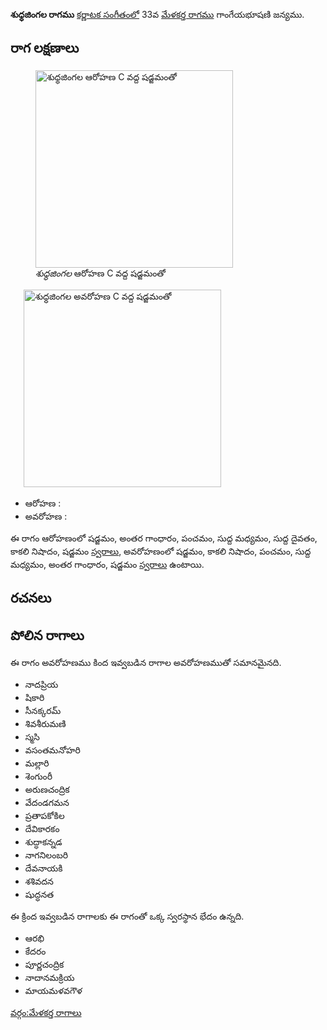 {{Infobox ragam
	| name          	= శుధ్ధజింగల
	| synonym	    	= 
	| mela          	= 
	| chakra        	= 
	| janaka        	= 
	| type          	= షడవ-ఔడవ
	| arohanam      	= {{svaraC|S|G3|P|M1|D1|N3|S'}} 
	| avarohanam    	= {{svaraC|S'|N3|P|M1|G3|S}}
	| jeeva         	=
	| chhaya        	=
	| nyasa         	=
	| vishesha      	= 
	| equivalent  		= 
}}
{{కర్ణాటక సంగీత రాగాలు}}
'''శుధ్ధజింగల రాగము''' [[కర్ణాటక సంగీతం]]లో 33వ [[మేళకర్త రాగము]] గాంగేయభూషణి జన్యము. 


==రాగ లక్షణాలు==
[[Image:shuddhajingala_ar_kb2wiki.png|thumb|right|316px|''శుధ్ధజింగల'' ఆరోహణ C వద్ద షడ్జమంతో]]
	[[Image:shuddhajingala_av_kb2wiki.png|thumb|right|316px|''శుధ్ధజింగల'' అవరోహణ C వద్ద షడ్జమంతో]]

* ఆరోహణ : {{svaraC|S|G3|P|M1|D1|N3|S'}} 
* అవరోహణ : {{svaraC|S'|N3|P|M1|G3|S}}

ఈ రాగం ఆరోహణంలో షడ్జమం, అంతర గాంధారం, పంచమం, సుద్ద మధ్యమం, సుద్ద దైవతం, కాకలి  నిషాదం, షడ్జమం [[స్వరాలు]], అవరోహణంలో షడ్జమం, కాకలి  నిషాదం, పంచమం, సుద్ద మధ్యమం, అంతర గాంధారం, షడ్జమం [[స్వరాలు]] ఉంటాయి.

==రచనలు==



==పోలిన రాగాలు==
ఈ రాగం అవరోహణము కింద ఇవ్వబడిన రాగాల అవరోహణముతో సమానమైనది.
* నాదప్రియ
* షికారి
* సీనక్కరమ్
* శివశీరుమణి
* స్మసి
* వసంతమనోహరి
* మల్లారి
* శెంగుంరీ
* అరుణచంద్రిక
* వేదండగమన
* ప్రతాపకోకిల
* దేవికారకం
* శుద్ధాకన్నడ
* నాగనిలంబరి
* దేవనాయకి
*  శశివదన
* షుద్ధనత

ఈ క్రింద ఇవ్వబడిన రాగాలకు ఈ రాగంతో ఒక్క స్వరస్థాన భేదం ఉన్నది.
* ఆరభి
* కేదరం
* పూర్ణచంద్రిక
* నాదానమక్రియ
* మాయమళవగౌళ



[[వర్గం:మేళకర్త రాగాలు]]